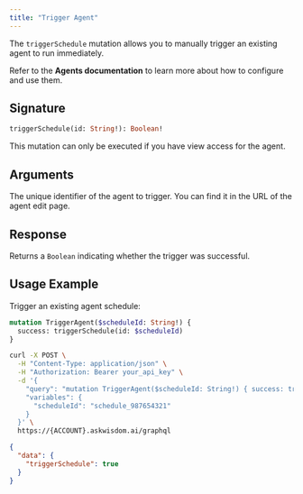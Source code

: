 ```yaml
---
title: "Trigger Agent"
---
```


The `triggerSchedule` mutation allows you to manually trigger an existing agent to run immediately.

Refer to the **Agents documentation** to learn more about how to configure and use them.

## Signature

```graphql
triggerSchedule(id: String!): Boolean!
```

<Note>
  This mutation can only be executed if you have view access for the agent.
</Note>

## Arguments

<ParamField path="id" type="String!" required>
  The unique identifier of the agent to trigger. You can find it in the URL of the agent edit page.
</ParamField>

## Response

Returns a `Boolean` indicating whether the trigger was successful.

## Usage Example

Trigger an existing agent schedule:

```graphql
mutation TriggerAgent($scheduleId: String!) {
  success: triggerSchedule(id: $scheduleId)
}
```

<RequestExample>

```bash Request
curl -X POST \
  -H "Content-Type: application/json" \
  -H "Authorization: Bearer your_api_key" \
  -d '{
    "query": "mutation TriggerAgent($scheduleId: String!) { success: triggerSchedule(id: $scheduleId) }",
    "variables": {
      "scheduleId": "schedule_987654321"
    }
  }' \
  https://{ACCOUNT}.askwisdom.ai/graphql
```

</RequestExample>

<ResponseExample>

```json Response
{
  "data": {
    "triggerSchedule": true
  }
}
```

</ResponseExample>
